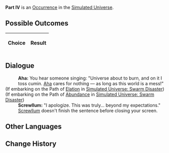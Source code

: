 {{Simulated Universe Event Infobox
|title         = Part IV
|image         = 5.png
|type          =
|domains_su    = 
|domains_ext   = 
|domains_swarm = 
|domains_gng   = 
|requirements  =
|prev          = 
|next          = 
|indexRewards  =
|characters    = Aha;Screwllum
}}
'''Part IV''' is an [[Simulated Universe/Occurrence|Occurrence]] in the [[Simulated Universe]].

==Possible Outcomes==
{| class="article-table"
!Choice
!Result

|}

<!--
==Gameplay Notes==

-->
==Dialogue==
{{Dialogue Start}}
:'''Aha:''' {{Color|Keyword|Simulated Universe:}} You hear someone singing: "Universe about to burn, and on it I toss cumin. [[Aha]] cares for nothing &mdash; as long as this world is a mess!"
;(If embarking on the Path of [[Simulated Universe/Paths#Elation|Elation]] in [[Simulated Universe: Swarm Disaster]])
:{{SU Special Dialogue|Elation|Pretend to not notice that something was off.|You feign obliviousness...}}
;(If embarking on the Path of [[Simulated Universe/Paths#Abundance|Abundance]] in [[Simulated Universe: Swarm Disaster]])
:{{SU Special Dialogue|Abundance|They're here!|Quick, call for help!}}
:'''Screwllum:''' "I apologize. This was truly... beyond my expectations." [[Screwllum]] doesn't finish the sentence before closing your screen.
{{Dialogue End}}

==Other Languages==
{{Other Languages
|en    = Part IV
|zhs   = 其四
|zht   = 其四
|ja    = その4
|ko    = IV
|es    = Parte IV
|fr    = Partie IV
|ru    = IV
|th    = ตอน 4
|vi    = Phần 4
|de    = Teil 4
|id    = Bagian IV
|pt    = Parte IV
}}

==Change History==
{{Change History|1.0}}
